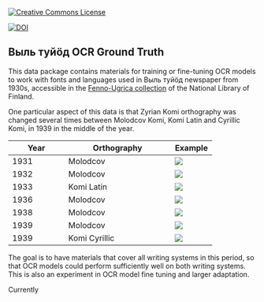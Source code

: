 <a rel="license" href="http://creativecommons.org/publicdomain/mark/1.0/"><img alt="Creative Commons License" style="border-width:0" src="https://i.creativecommons.org/p/mark/1.0/88x31.png" /></a></a>

<a href="https://zenodo.org/badge/latestdoi/179815335"><img src="https://zenodo.org/badge/179815335.svg" alt="DOI"></a>

## Выль туйӧд OCR Ground Truth

This data package contains materials for training or fine-tuning OCR models to work with fonts and languages used in Выль туйӧд newspaper from 1930s, accessible in the [Fenno-Ugrica collection](https://fennougrica.kansalliskirjasto.fi) of the National Library of Finland. 

One particular aspect of this data is that Zyrian Komi orthography was changed several times between Molodcov Komi, Komi Latin and Cyrillic Komi, in 1939 in the middle of the year. 

| Year        | Orthography           | Example |
|------------ |----------------------| ---------|
|1931         |  Molodcov   | ![](./samples/1931_01.jpg) |
|1932         |  Molodcov   | ![](./samples/1932_01_15.jpg)         |
|1933         |  Komi Latin   | ![](./samples/1933_12.jpg) |
|1936         |  Molodcov   | ![](./samples/1936_01_10.jpg)         |
|1938         |  Molodcov   | ![](./samples/1938_01_12.jpg)         |
|1939         |  Molodcov       |  ![](./samples/1939_04.png)        |
|1939         |  Komi Cyrillic       |  ![](./samples/1939_09.jpg)        |

The goal is to have materials that cover all writing systems in this period, so that OCR models could perform sufficiently well on both writing systems. This is also an experiment in OCR model fine tuning and larger adaptation.

Currently 
